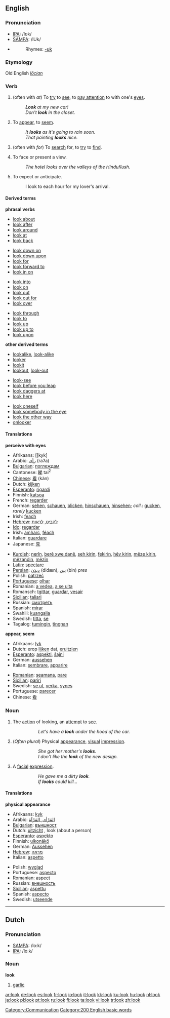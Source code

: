 {{see|lok|lök}}

==English==

{{rank|told|both|having|199|look|heard|night|mind}}

===Pronunciation===
*[[IPA]]: /lʊk/
*[[SAMPA]]: /lUk/
*{{audio|en-us-look.ogg|Audio (US)}}
*:Rhymes: [[Rhymes:English:-ʊk|-ʊk]]

===Etymology===
Old English ''[[lōcian]]''

===Verb===
{{en-verb}}

# {{intransitive}} (often with ''at'') To [[try]] to [[see]], to [[pay attention]] to with one's [[eyes]].
#:'''''Look''' at my new car!''
#:''Don't '''look''' in the closet.''
# {{intransitive}} To [[appear]], to [[seem]].
#:''It '''looks''' as it's going to rain soon.''
#:''That painting '''looks''' nice.''
# {{intransitive}} (often with ''for'') To [[search]] for, to [[try]] to [[find]].
#To face or present a view.
#:''The hotel looks over the valleys of the HinduKush.''
#To expect or anticipate.
#:I look to each hour for my lover's arrival.

====Derived terms====
'''phrasal verbs'''
{{top4}}
* [[look about]] 
* [[look after]]
* [[look around]]
* [[look at]]
* [[look back]]
{{mid4}}
* [[look down on]]
* [[look down upon]]
* [[look for]]
* [[look forward to]]
* [[look in on]]
{{mid4}}
* [[look into]]
* [[look on]]
* [[look out]]
* [[look out for]]
* [[look over]]
{{mid4}}
* [[look through]]
* [[look to]]
* [[look up]]
* [[look up to]]
* [[look upon]]
{{bottom}}

'''other derived terms'''
{{top3}}
*[[lookalike]], [[look-alike]]
*[[looker]]
*[[lookit]]
*[[lookout]], [[look-out]]
{{mid3}}
*[[look-see]]
*[[look before you leap]]
*[[look daggers at]]
*[[look here]]
{{mid3}}
*[[look oneself]]
*[[look somebody in the eye]]
*[[look the other way]]
*[[onlooker]]
{{bottom}}

====Translations====
{{COW trans}}
'''perceive with eyes'''
{{top}}
*Afrikaans: [[kyk]
*Arabic: [[رأى]] (raʔa)
*[[w:Bulgarian language|Bulgarian]]: [[поглеждам]]
*Cantonese: [[睇]] tai<sup>2</sup>
*[[w:Chinese language|Chinese]]: [[看]] (kàn)
*Dutch: [[kijken]]
*[[w:Esperanto|Esperanto]]: [[rigardi]]
*Finnish: [[katsoa]]
*French: [[regarder]]
*German: [[sehen]], [[schauen]], [[blicken]], [[hinschauen]], [[hinsehen]]; <i>coll.</i>: [[gucken]], <i>rarely</i> [[kucken]]
*Irish: [[feach]]
*[[w:Hebrew language|Hebrew]]: [[להביט]], [[לראות]]
*[[w:Ido|Ido]]: [[regardar]]
*Irish: [[amharc]], [[féach]]
*Italian: [[guardare]]
*Japanese: [[見]]
{{mid}}
*[[Kurdish]]: [[nerîn]], [[berê xwe dan]]ê, [[seh|seh kirin]], [[fekirin]], [[hêv|hêv kirin]], [[mêze|mêze kirin]], [[mêzandin]], [[mêzîn]]
*[[Latin]]: [[spectare]]
*[[Persian]]: [[دیدَن]] (didæn), [[بین]] (bin) ''pres''
*Polish: [[patrzeć]]
*[[Portuguese]]: [[olhar]]
*Romanian: [[a vedea]], [[a se uita]]
*Romansch: [[tgittar]], [[guardar]], [[vesair]]
*[[Sicilian]]: [[taliari]]
*Russian: [[смотреть]]
*Spanish: [[mirar]]
*Swahili: [[kuangalia]]
*Swedish: [[titta]], [[se]]
*Tagalog: [[tumingin]], [[tingnan]]
{{bottom}}

'''appear, seem'''
{{top}}
*Afrikaans: [[lyk]]
*Dutch: erop [[lijken]] dat, [[eruitzien]]
*[[w:Esperanto|Esperanto]]: [[aspekti]], [[ŝajni]]
*German: [[aussehen]]
*Italian: [[sembrare]], [[apparire]]
{{mid}}
*[[Romanian]]: [[seamana]], [[pare]]
*[[Sicilian]]: [[pariri]]
*Swedish: [[se ut]], [[verka]], [[synes]]
*Portuguese: [[parecer]]
*Chinese: [[看]]
{{bottom}}

===Noun===
{{en-noun}}

# The [[action]] of looking, an [[attempt]] to [[see]].
#::''Let's have a '''look''' under the hood of the car.''
# (''Often plural'') Physical [[appearance]], [[visual]] [[impression]].
#::''She got her mother's '''looks'''.''
#::''I don't like the '''look''' of the new design.''
# A [[facial]] [[expression]].
#::''He gave me a dirty '''look'''.''
#::''If '''looks''' could kill...''

====Translations====
{{COW trans}}
'''physical appearance'''
{{top}}
*Afrikaans: [[kyk]]
*Arabic: [[المَرْأى, المَرْآة]]
*[[w:Bulgarian language|Bulgarian]]: [[външност]] {{f}}
*Dutch: [[uitzicht]] {{n}}, look {{m}} (about a person)
*[[w:Esperanto|Esperanto]]: [[aspekto]]
*Finnish: [[ulkonäkö]]
*German: [[Aussehen]] {{n}}
*[[w:Hebrew language|Hebrew]]: [[מראה]] {{m}}
*Italian: [[aspetto]] {{m}}
{{mid}}
*Polish: [[wygląd]]
*Portuguese: [[aspecto]] {{m}}
*Romanian: [[aspect]] {{n}}
*Russian: [[внешность]] {{f}}
*[[Sicilian]]: [[aspettu]] {{m}}
*Spanish: [[aspecto]] {{m}}
*Swedish: [[utseende]]
{{bottom}}
----

==Dutch==
===Pronunciation===
*[[w:SAMPA|SAMPA]]: /lo:k/
*[[w:IPA|IPA]]: /loːk/

===Noun===
'''look''' {{m}}

# [[garlic]]

[[Category:Communication]]

[[Category:200 English basic words]]

[[ar:look]]
[[de:look]]
[[es:look]]
[[fr:look]]
[[io:look]]
[[it:look]]
[[kk:look]]
[[ku:look]]
[[hu:look]]
[[nl:look]]
[[ja:look]]
[[pl:look]]
[[pt:look]]
[[ru:look]]
[[fi:look]]
[[ta:look]]
[[vi:look]]
[[tr:look]]
[[zh:look]]